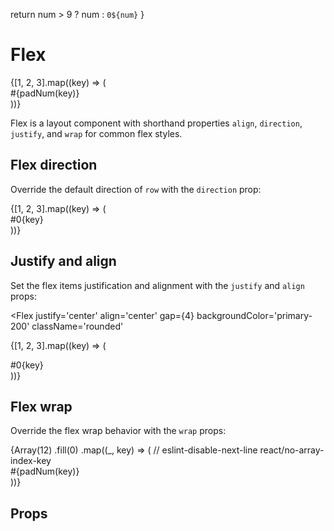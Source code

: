 

  return num > 9 ? num : `0${num}`
}

<Meta title='Components/Flex' component={Flex} />

# Flex

<Story name='Flex'>
  <Flex gap={4} backgroundColor='primary-200' className='rounded'>
    {[1, 2, 3].map((key) => (
      <div
        key={key}
        className='bg-primary-600 text-inverse font-mono font-bold px-6 py-4 rounded'
      >
        #{padNum(key)}
      </div>
    ))}
  </Flex>
</Story>

Flex is a layout component with shorthand properties `align`, `direction`, `justify`, and
`wrap` for common flex styles.

## Flex direction

Override the default direction of `row` with the `direction` prop:

<Flex direction='row-reverse' gap={4} backgroundColor='primary-200' className='rounded'>
  {[1, 2, 3].map((key) => (
    <div
      key={key}
      className='bg-primary-600 text-inverse font-mono font-bold px-6 py-4 rounded'
    >
      #0{key}
    </div>
  ))}
</Flex>

## Justify and align

Set the flex items justification and alignment with the `justify` and `align` props:

<Flex
  justify='center'
  align='center'
  gap={4}
  backgroundColor='primary-200'
  className='rounded'
>
  {[1, 2, 3].map((key) => (
    <div
      key={key}
      className='bg-primary-600 text-inverse font-mono font-bold px-6 py-4 rounded'
    >
      #0{key}
    </div>
  ))}
</Flex>

## Flex wrap

Override the flex wrap behavior with the `wrap` props:

<Flex wrap='wrap-reverse' gap={4} backgroundColor='primary-200' className='rounded'>
  {Array(12)
    .fill(0)
    .map((_, key) => (
      // eslint-disable-next-line react/no-array-index-key
      <div
        key={key}
        className='bg-primary-600 text-inverse font-mono font-bold px-6 py-4 rounded'
      >
        #{padNum(key)}
      </div>
    ))}
</Flex>

## Props

<ArgsTable of={Flex} />
